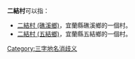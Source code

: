 '''二結村'''可以指：
* [[二結村_(礁溪鄉)|二結村 (礁溪鄉)]]，宜蘭縣礁溪鄉的一個村。
* [[二結村_(五結鄉)|二結村 (五結鄉)]]，宜蘭縣五結鄉的一個村。
{{disambig}}
[[Category:三字地名消歧义|Category:三字地名消歧义]]